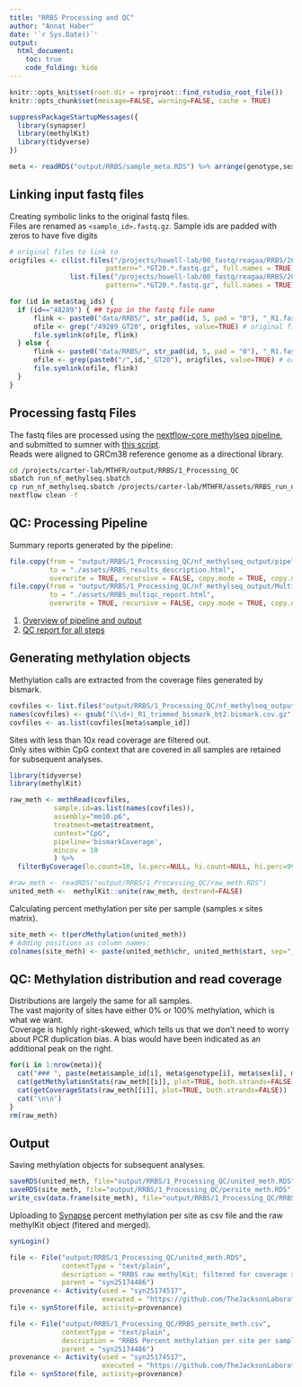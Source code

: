 ```yaml
---
title: "RRBS Processing and QC"
author: "Annat Haber"
date: '`r Sys.Date()`'
output:
  html_document:
    toc: true
    code_folding: hide
---
```


```r
knitr::opts_knit$set(root.dir = rprojroot::find_rstudio_root_file())
knitr::opts_chunk$set(message=FALSE, warning=FALSE, cache = TRUE)
```

```r
suppressPackageStartupMessages({
  library(synapser)
  library(methylKit)
  library(tidyverse)
})
```

```r
meta <- readRDS("output/RRBS/sample_meta.RDS") %>% arrange(genotype,sex, age)
```

## Linking input fastq files
Creating symbolic links to the original fastq files.  
Files are renamed as `<sample_id>.fastq.gz`. Sample ids are padded with zeros to have five digits      
```r
# original files to link to
origfiles <- c(list.files("/projects/howell-lab/00_fastq/reagaa/RRBS/20200909_20-howell-004-run2",
                        pattern=".*GT20.*.fastq.gz", full.names = TRUE),
               list.files("/projects/howell-lab/00_fastq/reagaa/RRBS/20200909_20-howell-004-run3",
                        pattern=".*GT20.*.fastq.gz", full.names = TRUE))

for (id in meta$tag_ids) {
  if (id=="48289") { ## typo in the fastq file name
      flink <- paste0("data/RRBS/", str_pad(id, 5, pad = "0"), "_R1.fastq.gz") # link name and path
      ofile <- grep("/49289_GT20", origfiles, value=TRUE) # original file name and path
      file.symlink(ofile, flink)
  } else {
      flink <- paste0("data/RRBS/", str_pad(id, 5, pad = "0"), "_R1.fastq.gz") # link name and path
      ofile <- grep(paste0("/",id,"_GT20"), origfiles, value=TRUE) # original file name and path
      file.symlink(ofile, flink)
  }
}

```

## Processing fastq Files
The fastq files are processed using the [nextflow-core methylseq pipeline](https://github.com/nf-core/methylseq), and submitted to sumner with [this script](assets/RRBS_run_nf_methylseq.sbatch).  
Reads were aligned to GRCm38 reference genome as a directional library. 
```bash
cd /projects/carter-lab/MTHFR/output/RRBS/1_Processing_QC
sbatch run_nf_methylseq.sbatch
cp run_nf_methylseq.sbatch /projects/carter-lab/MTHFR/assets/RRBS_run_nf_methylseq.sbatch
nextflow clean -f
```

## QC: Processing Pipeline
Summary reports generated by the pipeline:
```r
file.copy(from = "output/RRBS/1_Processing_QC/nf_methylseq_output/pipeline_info/results_description.html", 
          to = "./assets/RRBS_results_description.html", 
          overwrite = TRUE, recursive = FALSE, copy.mode = TRUE, copy.date = TRUE)
file.copy(from = "output/RRBS/1_Processing_QC/nf_methylseq_output/MultiQC/multiqc_report.html", 
          to = "./assets/RRBS_multiqc_report.html", 
          overwrite = TRUE, recursive = FALSE, copy.mode = TRUE, copy.date = TRUE)
```
1. [Overview of pipeline and output](assets/RRBS_results_description.html)  
2. [QC report for all steps](assets/RRBS_multiqc_report.html)   

## Generating methylation objects 
Methylation calls are extracted from the coverage files generated by bismark.  
```r
covfiles <- list.files("output/RRBS/1_Processing_QC/nf_methylseq_output/bismark_methylation_calls/methylation_coverage", full.names = TRUE)
names(covfiles) <- gsub("(\\d+)_R1_trimmed_bismark_bt2.bismark.cov.gz", "\\1", basename(covfiles))
covfiles <- as.list(covfiles[meta$sample_id])
```
Sites with less than 10x read coverage are filtered out.  
Only sites within CpG context that are covered in all samples are retained for subsequent analyses.
```r
library(tidyverse)
library(methylKit)

raw_meth <- methRead(covfiles,
           sample.id=as.list(names(covfiles)),
           assembly="mm10.p6",
           treatment=meta$treatment,
           context="CpG",
           pipeline='bismarkCoverage',
           mincov = 10
           ) %>%
  filterByCoverage(lo.count=10, lo.perc=NULL, hi.count=NULL, hi.perc=99.9)
```

```r
#raw_meth <- readRDS("output/RRBS/1_Processing_QC/raw_meth.RDS")
united_meth <-  methylKit::unite(raw_meth, destrand=FALSE)
```

Calculating percent methylation per site per sample (samples x sites matrix).
```r
site_meth <- t(percMethylation(united_meth))
# Adding positions as column names:
colnames(site_meth) <- paste(united_meth$chr, united_meth$start, sep="_")
```

## QC: Methylation distribution and read coverage {.tabset .tabset-fade .tabset-pills}
Distributions are largely the same for all samples.  
The vast majority of sites have either 0% or 100% methylation, which is what we want.  
Coverage is highly right-skewed, which tells us that we don't need to worry about PCR duplication bias. A bias would have been indicated as an additional peak on the right.
```r
for(i in 1:nrow(meta)){
  cat("### ", paste(meta$sample_id[i], meta$genotype[i], meta$sex[i], meta$age[i], sep="_"),"\n")
  cat(getMethylationStats(raw_meth[[i]], plot=TRUE, both.strands=FALSE))
  cat(getCoverageStats(raw_meth[[i]], plot=TRUE, both.strands=FALSE))
  cat('\n\n')
}
rm(raw_meth)
```

## Output
Saving methylation objects for subsequent analyses.
```r
saveRDS(united_meth, file="output/RRBS/1_Processing_QC/united_meth.RDS")
saveRDS(site_meth, file="output/RRBS/1_Processing_QC/persite_meth.RDS")
write_csv(data.frame(site_meth), file="output/RRBS/1_Processing_QC/RRBS_persite_meth.csv")
```

Uploading to [Synapse](https://www.synapse.org/#!Synapse:syn25174486) percent methylation per site as csv file and the raw methylKit object (fitered and merged).
```r
synLogin() 

file <- File("output/RRBS/1_Processing_QC/united_meth.RDS",
             contentType = "text/plain",
             description = "RRBS raw methylKit; filtered for coverage x10 and including only sites that are covered in all samples",
             parent = "syn25174486")
provenance <- Activity(used = "syn25174517",
                       executed = "https://github.com/TheJacksonLaboratory/MTHFR_C667T/blob/master/RRBS_1_Processing_QC.Rmd")
file <- synStore(file, activity=provenance)

file <- File("output/RRBS/1_Processing_QC/RRBS_persite_meth.csv",
             contentType = "text/plain",
             description = "RRBS Percent methylation per site per sample",
             parent = "syn25174486")
provenance <- Activity(used = "syn25174517",
                       executed = "https://github.com/TheJacksonLaboratory/MTHFR_C667T/blob/master/RRBS_1_Processing_QC.Rmd")
file <- synStore(file, activity=provenance)

```
